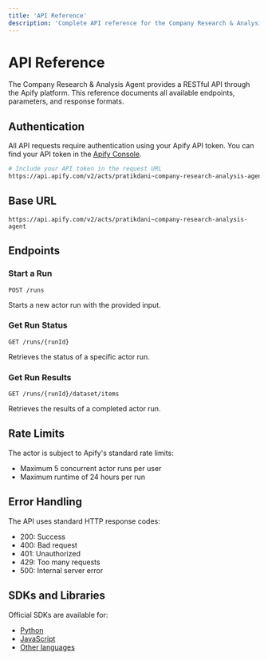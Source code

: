 ```yaml
---
title: 'API Reference'
description: 'Complete API reference for the Company Research & Analysis Agent'
---
```


# API Reference

The Company Research & Analysis Agent provides a RESTful API through the Apify platform. This reference documents all available endpoints, parameters, and response formats.

## Authentication

All API requests require authentication using your Apify API token. You can find your API token in the [Apify Console](https://console.apify.com/account/integrations).

```bash
# Include your API token in the request URL
https://api.apify.com/v2/acts/pratikdani~company-research-analysis-agent/runs?token=YOUR_API_TOKEN
```

## Base URL

```
https://api.apify.com/v2/acts/pratikdani~company-research-analysis-agent
```

## Endpoints

### Start a Run

```http
POST /runs
```

Starts a new actor run with the provided input.

### Get Run Status

```http
GET /runs/{runId}
```

Retrieves the status of a specific actor run.

### Get Run Results

```http
GET /runs/{runId}/dataset/items
```

Retrieves the results of a completed actor run.

## Rate Limits

The actor is subject to Apify's standard rate limits:
- Maximum 5 concurrent actor runs per user
- Maximum runtime of 24 hours per run

## Error Handling

The API uses standard HTTP response codes:
- 200: Success
- 400: Bad request
- 401: Unauthorized
- 429: Too many requests
- 500: Internal server error

## SDKs and Libraries

Official SDKs are available for:
- [Python](https://docs.apify.com/apify-client-python)
- [JavaScript](https://docs.apify.com/apify-client-js)
- [Other languages](https://docs.apify.com/api/client)
